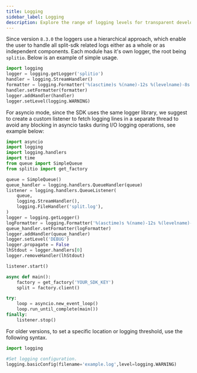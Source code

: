 ```yaml
---
title: Logging
sidebar_label: Logging
description: Explore the range of logging levels for transparent development and debugging.
---
```

 
Since version `8.3.0` the loggers use a hierarchical approach, which enable the user to handle all split-sdk related logs either as a whole or as independent components. Each module has it's own logger, the root being `splitio`.
Below is an example of simple usage.

```python title="Multi-threaded"
import logging
logger = logging.getLogger('splitio')
handler = logging.StreamHandler()
formatter = logging.Formatter('%(asctime)s %(name)-12s %(levelname)-8s %(message)s')
handler.setFormatter(formatter)
logger.addHandler(handler)
logger.setLevel(logging.WARNING)
```

For asyncio mode, since the SDK uses the same logger library, we suggest to create a custom listener to fetch logging lines in a separate thread to avoid any blocking in asyncio tasks during I/O logging operations, see example below:

```python title="asyncio"
import asyncio
import logging
import logging.handlers
import time
from queue import SimpleQueue
from splitio import get_factory

queue = SimpleQueue()
queue_handler = logging.handlers.QueueHandler(queue)
listener = logging.handlers.QueueListener(
    queue,
    logging.StreamHandler(),
    logging.FileHandler('split.log'),
)
logger = logging.getLogger()
logFormatter = logging.Formatter('%(asctime)s %(name)-12s %(levelname)-8s %(message)s', datefmt='%Y-%m-%d %H:%M:%S')
queue_handler.setFormatter(logFormatter)
logger.addHandler(queue_handler)
logger.setLevel('DEBUG')
logger.propagate = False
lhStdout = logger.handlers[0]
logger.removeHandler(lhStdout)

listener.start()

async def main():
    factory = get_factory('YOUR_SDK_KEY')
    split = factory.client()

try:
    loop = asyncio.new_event_loop()
    loop.run_until_complete(main())
finally:
    listener.stop()
```

For older versions, to set a specific location or logging threshold, use the following syntax.

```python title="Python"
import logging

#Set logging configuration.
logging.basicConfig(filename='example.log',level=logging.WARNING)
```